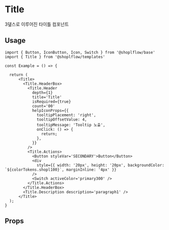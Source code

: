 
<Meta of={TitleStories} />

# Title
3뎊스로 이루어진 타이틀 컴포넌트

<Canvas of={TitleStories.Playground} />

## Usage
```tsx
import { Button, IconButton, Icon, Switch } from '@shoplflow/base'
import { Title } from '@shoplflow/templates'

const Example = () => {

  return (
      <Title>
        <Title.HeaderBox>
          <Title.Header
            depth={1}
            title='Title'
            isRequired={true}
            count='00'
            helpIconProps={{
              tooltipPlacement: 'right',
              tooltipOffsetValue: 4,
              tooltipMessage: 'Tooltip 노출',
              onClick: () => {
                return;
              },
            }}
          />
          <Title.Actions>
            <Button styleVar='SECONDARY'>Button</Button>
            <div
              style={{ width: '20px', height: '20px', backgroundColor: `${colorTokens.shopl100}`, marginInline: '4px' }}
            />
            <Switch activeColor='primary300' />
          </Title.Actions>
        </Title.HeaderBox>
        <Title.Description description='paragraph1' />
      </Title>
  );
}
```

## Props
<Controls of={TitleStories.Playground} />





